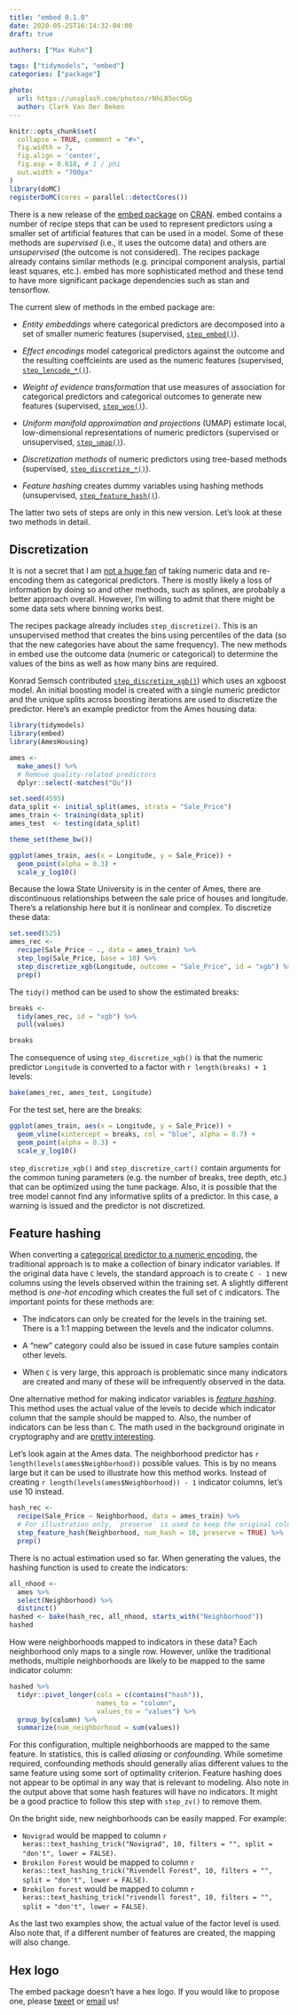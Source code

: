 ```yaml
---
title: "embed 0.1.0"
date: 2020-05-25T16:14:32-04:00
draft: true

authors: ["Max Kuhn"]

tags: ["tidymodels", "embed"]
categories: ["package"]

photo:
  url: https://unsplash.com/photos/rNhL85ocOGg
  author: Clark Van Der Beken
---
```



```r
knitr::opts_chunk$set(
  collapse = TRUE, comment = "#>", 
  fig.width = 7, 
  fig.align = 'center',
  fig.asp = 0.618, # 1 / phi
  out.width = "700px"
)
library(doMC)
registerDoMC(cores = parallel::detectCores())
```

There is a new release of the [embed package](https://embed.tidymodels.org) on [CRAN](https://cran.r-project.org/package=embed). embed contains a number of recipe steps that can be used to represent predictors using a smaller set of artificial features that can be used in a model. Some of these methods are _supervised_ (i.e., it uses the outcome data) and others are _unsupervised_ (the outcome is not considered). The recipes package already contains similar methods (e.g. principal component analysis, partial least squares, etc.). embed has more sophisticated method and these tend to have more significant package dependencies such as stan and tensorflow. 

The current slew of methods in the embed package are: 

 * _Entity embeddings_ where categorical predictors are decomposed into a set of smaller numeric features (supervised, [`step_embed()`](https://embed.tidymodels.org/reference/step_embed.html)).
 
 * _Effect encodings_ model categorical predictors against the outcome and the resulting coeffcieints are used as the numeric features (supervised, [`step_lencode_*()`](https://embed.tidymodels.org/reference/index.html)).
 
 * _Weight of evidence transformation_ that use measures of association for  categorical predictors and categorical outcomes to generate new features (supervised, [`step_woe()`](https://embed.tidymodels.org/reference/step_woe.html)).
 
 * _Uniform manifold approximation and projections_ (UMAP) estimate local, low-dimensional representations of numeric predictors (supervised or unsupervised, [`step_umap()`](https://embed.tidymodels.org/reference/step_umap.html)).
 
 * _Discretization methods_ of numeric predictors using tree-based methods (supervised, [`step_discretize_*()`](https://embed.tidymodels.org/reference/index.html)).

 * _Feature hashing_ creates dummy variables using hashing methods (unsupervised, [`step_feature_hash()`](https://embed.tidymodels.org/reference/step_feature_hash.html)).

The latter two sets of steps are only in this new version. Let's look at these two methods in detail. 

## Discretization

It is not a secret that I am [not a huge fan](https://bookdown.org/max/FES/numeric-one-to-many.html#binning) of taking numeric data and re-encoding them as categorical predictors. There is mostly likely a loss of information by doing so and other methods, such as splines, are probably a better approach overall. However, I'm willing to admit that there might be some data sets where binning works best. 

The recipes package already includes `step_discretize()`. This is an unsupervised method that creates the bins using percentiles of the data (so that the new categories have about the same frequency). The new methods in embed use the outcome data (numeric or categorical) to determine the values of the bins as well as how many bins are required.  

Konrad Semsch contributed [`step_discretize_xgb()`](https://embed.tidymodels.org/reference/step_discretize_xgb.html)) which uses an xgboost model. An initial boosting model is created with a single numeric predictor and the unique splits across boosting iterations are used to discretize the predictor. Here's an example predictor from the Ames housing data: 

```r
library(tidymodels)
library(embed)
library(AmesHousing)

ames <- 
  make_ames() %>% 
  # Remove quality-related predictors
  dplyr::select(-matches("Qu"))

set.seed(4595)
data_split <- initial_split(ames, strata = "Sale_Price")
ames_train <- training(data_split)
ames_test  <- testing(data_split)

theme_set(theme_bw())

ggplot(ames_train, aes(x = Longitude, y = Sale_Price)) + 
  geom_point(alpha = 0.3) +
  scale_y_log10()
```

Because the Iowa State University is in the center of Ames, there are discontinuous relationships between the sale price of houses and longitude. There's a relationship here but it is nonlinear and complex. To discretize these data: 

```r
set.seed(525)
ames_rec <- 
  recipe(Sale_Price ~ ., data = ames_train) %>% 
  step_log(Sale_Price, base = 10) %>% 
  step_discretize_xgb(Longitude, outcome = "Sale_Price", id = "xgb") %>% 
  prep()
```

The `tidy()` method can be used to show the estimated breaks: 

```r
breaks <- 
  tidy(ames_rec, id = "xgb") %>% 
  pull(values)

breaks
```
The consequence of using `step_discretize_xgb()` is that the numeric predictor `Longitude` is converted to a factor with `r length(breaks) + 1` levels: 

```r
bake(ames_rec, ames_test, Longitude)
```

For the test set, here are the breaks: 

```r
ggplot(ames_train, aes(x = Longitude, y = Sale_Price)) + 
  geom_vline(xintercept = breaks, col = "blue", alpha = 0.7) + 
  geom_point(alpha = 0.3) +
  scale_y_log10()
```

`step_discretize_xgb()` and `step_discretize_cart()` contain arguments for the common tuning parameters (e.g. the number of breaks, tree depth, etc.) that can be optimized using the tune package. Also, it is possible that the tree model cannot find any informative splits of a predictor. In this case, a warning is issued and the predictor is not discretized. 

## Feature hashing

When converting a [categorical predictor to a numeric encoding](https://bookdown.org/max/FES/creating-dummy-variables-for-unordered-categories.html), the traditional approach is to make a collection of binary indicator variables. If the original data have `C` levels, the standard approach is to create `C - 1` new columns using the levels observed within the training set. A slightly different method is _one-hot encoding_ which creates the full set of `C` indicators. The important points for these methods are: 

 * The indicators can only be created for the levels in the training set. There is a 1:1 mapping between the levels and the indicator columns. 
 
 * A "new" category could also be issued in case future samples contain other levels. 

 * When `C` is very large, this approach is problematic since many indicators are created and many of these will be infrequently observed in the data. 
 
One alternative method for making indicator variables is [_feature hashing_](https://bookdown.org/max/FES/encoding-predictors-with-many-categories.html). This method uses the actual value of the levels to decide which indicator column that the sample should be mapped to. Also, the number of indicators can be less than `C`.  The math used in the background originate in cryptography and are [pretty interesting](https://en.wikipedia.org/wiki/Hash_function). 

Let's look again at the Ames data. The neighborhood predictor has `r length(levels(ames$Neighborhood))` possible values. This is by no means large but it can be used to illustrate how this method works. Instead of creating `r length(levels(ames$Neighborhood)) - 1` indicator columns, let's use 10 instead. 

```r
hash_rec <- 
  recipe(Sale_Price ~ Neighborhood, data = ames_train) %>% 
  # For illustration only, `preserve` is used to keep the original column. 
  step_feature_hash(Neighborhood, num_hash = 10, preserve = TRUE) %>% 
  prep()
```

There is no actual estimation used so far. When generating the values, the hashing function is used to create the indicators: 

```r
all_nhood <- 
  ames %>% 
  select(Neighborhood) %>% 
  distinct()
hashed <- bake(hash_rec, all_nhood, starts_with("Neighborhood"))
hashed
```

How were neighborhoods mapped to indicators in these data? Each neighborhood only maps to a single row. However, unlike the traditional methods, multiple neighborhoods are likely to be mapped to the same indicator column:

```r
hashed %>%
  tidyr::pivot_longer(cols = c(contains("hash")),
                      names_to = "column",
                      values_to = "values") %>%
  group_by(column) %>%
  summarize(num_neighborhood = sum(values))
```

For this configuration, multiple neighborhoods are mapped to the same feature. In statistics, this is called _aliasing_ or _confounding_. While sometime required, confounding methods should generally alias different values to the same feature using some sort of optimality criterion. Feature hashing does not appear to be optimal in any way that is relevant to modeling. Also note in the output above that some hash features will have no indicators. It might be a good practice to follow this step with `step_zv()` to remove them. 

On the bright side, new neighborhoods can be easily mapped. For example: 

 * `Novigrad` would be mapped to column `r keras::text_hashing_trick("Novigrad", 10, filters = "", split = "don't", lower = FALSE)`.
 * `Brokilon Forest` would be mapped to column `r keras::text_hashing_trick("Rivendell Forest", 10, filters = "", split = "don't", lower = FALSE)`. 
  * `Brokilon forest` would be mapped to column `r keras::text_hashing_trick("rivendell forest", 10, filters = "", split = "don't", lower = FALSE)`. 
 
As the last two examples show, the actual value of the factor level is used. Also note that, if a different number of features are created, the mapping will also change. 

## Hex logo

The embed package doesn't have a hex logo. If you would like to propose one, please [tweet](https://twitter.com/topepos) or [email](mailto:max@rstudio.com) us! 

